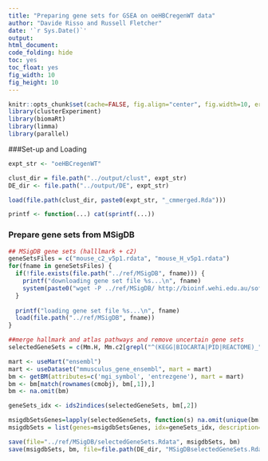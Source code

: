 ```yaml
---
title: "Preparing gene sets for GSEA on oeHBCregenWT data"
author: "Davide Risso and Russell Fletcher"
date: '`r Sys.Date()`'
output:
html_document:
code_folding: hide
toc: yes
toc_float: yes
fig_width: 10
fig_height: 10
---
```

  
```r
knitr::opts_chunk$set(cache=FALSE, fig.align="center", fig.width=10, error=TRUE,message=TRUE, echo=TRUE, warning=TRUE,results="markup")
library(clusterExperiment)
library(biomaRt)
library(limma)
library(parallel)
```

###Set-up and Loading
``` r

expt_str <- "oeHBCregenWT"

clust_dir = file.path("../output/clust", expt_str)
DE_dir <- file.path("../output/DE", expt_str)

load(file.path(clust_dir, paste0(expt_str, "_cmmerged.Rda")))

printf <- function(...) cat(sprintf(...))

```

### Prepare gene sets from MSigDB
```r

## MSigDB gene sets (halllmark + c2)
geneSetsFiles = c("mouse_c2_v5p1.rdata", "mouse_H_v5p1.rdata")
for(fname in geneSetsFiles) {
  if(!file.exists(file.path("../ref/MSigDB", fname))) {
    printf("downloading gene set file %s...\n", fname)
    system(paste0("wget -P ../ref/MSigDB/ http://bioinf.wehi.edu.au/software/MSigDB/", fname))
  }
  
  printf("loading gene set file %s...\n", fname)
  load(file.path("../ref/MSigDB", fname))
}

##merge hallmark and atlas pathways and remove uncertain gene sets
selectedGeneSets = c(Mm.H, Mm.c2[grepl("^(KEGG|BIOCARTA|PID|REACTOME)_", names(Mm.c2), perl=TRUE)])

mart <- useMart("ensembl")
mart <- useDataset("mmusculus_gene_ensembl", mart = mart)
bm <- getBM(attributes=c('mgi_symbol', 'entrezgene'), mart = mart)
bm <- bm[match(rownames(cmobj), bm[,1]),]
bm <- na.omit(bm)

geneSets_idx <- ids2indices(selectedGeneSets, bm[,2])

msigdbSetsGenes=lapply(selectedGeneSets, function(s) na.omit(unique(bm[bm[,2] %in% s,1])))
msigdbSets = list(genes=msigdbSetsGenes, idx=geneSets_idx, description="MSigDB")

save(file="../ref/MSigDB/selectedGeneSets.Rdata", msigdbSets, bm)
save(msigdbSets, bm, file=file.path(DE_dir, "MSigDBselectedGeneSets.Rdata"))

```